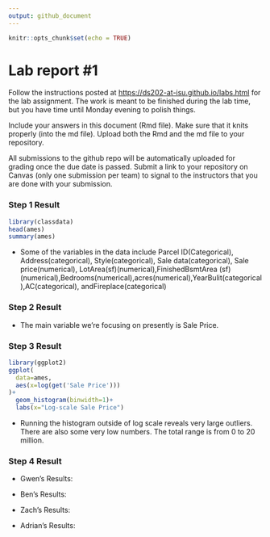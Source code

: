 ```yaml
---
output: github_document
---
```


<!-- README.md is generated from README.Rmd. Please edit the README.Rmd file -->

```r
knitr::opts_chunk$set(echo = TRUE)
```

# Lab report #1

Follow the instructions posted at <https://ds202-at-isu.github.io/labs.html> for the lab assignment. The work is meant to be finished during the lab time, but you have time until Monday evening to polish things.

Include your answers in this document (Rmd file). Make sure that it knits properly (into the md file). Upload both the Rmd and the md file to your repository.

All submissions to the github repo will be automatically uploaded for grading once the due date is passed. Submit a link to your repository on Canvas (only one submission per team) to signal to the instructors that you are done with your submission.

### Step 1 Result

```r
library(classdata)
head(ames)
summary(ames)
```

-   Some of the variables in the data include Parcel ID(Categorical), Address(categorical), Style(categorical), Sale data(categorical), Sale price(numerical), LotArea(sf)(numerical),FinishedBsmtArea (sf)(numerical),Bedrooms(numerical),acres(numerical),YearBulit(categorical),AC(categorical), andFireplace(categorical)


### Step 2 Result
- The main variable we're focusing on presently is Sale Price.  

### Step 3 Result
```r
library(ggplot2)
ggplot(
  data=ames, 
  aes(x=log(get('Sale Price')))
)+ 
  geom_histogram(binwidth=1)+
  labs(x="Log-scale Sale Price")
```
- Running the histogram outside of log scale reveals very large outliers. There are also some very low numbers. The total range is from 0 to 20 million. 

### Step 4 Result

-   Gwen's Results:

-   Ben's Results:

-   Zach's Results:

-   Adrian's Results:
